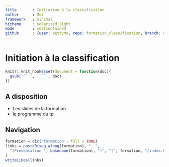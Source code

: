 ```yaml
---
title       : Initiation à la classification
author      : Moi
framework   : minimal
hitheme     : solarized_light
mode        : selfcontained
github      : {user: bettyMo, repo: formation_classification, branch: master}
---
```






# Initiation à la classification



```r
knitr::knit_hooks$set(document = function(doc){
  gsub('`` ', '```', doc)
})
```



## A disposition 

- Les slides de la formation
- le programme du tp



## Navigation

```r
formation = dir('formation', full = TRUE)
links = paste0(seq_along(formation), ". ", 
  "[Presentation ", basename(formation), "]", "(", formation, "/index.html)"
)
writeLines(links)
```

